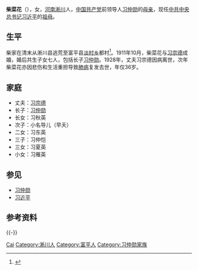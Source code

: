 '''柴菜花'''（{{bd|1893年||1929年||catIdx=C柴}}），女，[[河南|河南]][[淅川县|淅川]]人，[[中国共产党|中国共产党]]前领导人[[习仲勋|习仲勋]]的[[母亲|母亲]]，现任[[中共中央总书记|中共中央总书记]][[习近平|习近平]]的[[祖母|祖母]]。

== 生平 ==
柴家在清末从淅川县逃荒至富平县[[淡村镇|淡村乡]]都村<ref>{{cite web|url=https://zzrb.zynews.cn/html/2013-09/12/content_502634.htm|title=连载：家世沧桑（2）|publisher=[[郑州日报|郑州日报]]|date=2013-09-12|accessdate=2019-12-07|archive-date=2019-12-07|archive-url=https://web.archive.org/web/20191207031751/https://zzrb.zynews.cn/html/2013-09/12/content_502634.htm|dead-url=no}}</ref>。1911年10月，柴菜花与[[习宗德|习宗德]]成婚，婚后共生子女七人，包括长子[[习仲勋|习仲勋]]。1928年，丈夫习宗德因病离世，次年柴菜花亦因悲伤和生活重担导致[[肺病|肺病]]复发去世，年仅36岁。

== 家庭 ==
* 丈夫：[[习宗德|习宗德]]
* 长子：[[习仲勋|习仲勋]]
* 长女：习秋英
* 次子：小名导儿（早夭）
* 二女：习东英
* 三子：习仲恺
* 三女：习夏英
* 小女：习雁英

== 参见 ==
* [[习仲勋|习仲勋]]
* [[习近平|习近平]]

== 参考资料 ==
{{reflist}}

{{-}}
{{习近平家系}}

{{authority control}}
{{DEFAULTSORT:Chai}}
[[Category:柴姓|Cai]]
[[Category:淅川人|Category:淅川人]]
[[Category:富平人|Category:富平人]]
[[Category:习仲勋家族|Category:习仲勋家族]]